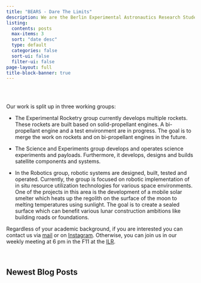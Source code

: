```yaml
---
title: "BEARS - Dare The Limits"
description: We are the Berlin Experimental Astronautics Research Student Team e.V. at TU Berlin and work on space related projects in our free time.
listing:
  contents: posts
  max-items: 3
  sort: "date desc"
  type: default
  categories: false
  sort-ui: false
  filter-ui: false
page-layout: full
title-block-banner: true
---
```


<div id="slideshow">
  <button id="prevButton"><</button>
  <button id="nextButton">></button>
  <!-- put all images here that should be available in the slideshow -->
  <img class="slideshow-img" src="slideshow/img1.webp" >
  <img class="slideshow-img" src="slideshow/img2.jpg">
  <img class="slideshow-img" src="slideshow/img3.webp">
  <style>
    #slideshow {
      position: relative;
      width: 100%;
      overflow: hidden;
    }
    #prevButton, #nextButton {
      position: absolute;
      top: 0;
      background: #0003;
      color: #fffa;
      border: none;
      font-size: 50px;
      height: 100%;
    }
    #prevButton {left: 0;}
    #nextButton {right: 0;}
    #prevButton:hover, #nextButton:hover {background: #0007;}
    .slideshow-img {
      width:100%;
      display: none;
    }
  </style>
  <script>
    const images = document.getElementsByClassName('slideshow-img');
    let index = 0;
    function switch_image(x) {
      return () => {
        images[index].style.display = 'none';
        index = (index + x + images.length) % images.length;
        images[index].style.display = 'block';
      }
    }
    document.getElementById('prevButton').addEventListener('click', switch_image(-1));
    document.getElementById('nextButton').addEventListener('click', switch_image(1));
    switch_image(0)();
  </script>
</div>
<br/>


Our work is split up in three working groups:

* The Experimental Rocketry group currently develops multiple rockets. These rockets are built based on solid-propellant engines. A bi-propellant engine and a test environment are in progress. The goal is to merge the work on rockets and on bi-propellant engines in the future.

* The Science and Experiments group develops and operates science experiments and payloads. Furthermore, it develops, designs and builds satellite components and systems.

* In the Robotics group, robotic systems are designed, built, tested and operated. Currently, the group is focused on robotic implementation of in situ resource utilization technologies for various space environments. One of the projects in this area is the development of a mobile solar smelter which heats up the regolith on the surface of the moon to melting temperatures using sunlight. The goal is to create a sealed surface which can benefit various lunar construction ambitions like building roads or foundations.

Regardless of your academic background, if you are interested you can contact us via [mail](mailto://bears.space@protonmail.com) or on [Instagram](https://www.instagram.com/bears.space/). Otherwise, you can join us in our weekly meeting at 6 pm in the F11 at the [ILR](https://goo.gl/maps/Sg9ZbNibhdPLRGyi9).

<br>

## Newest Blog Posts
